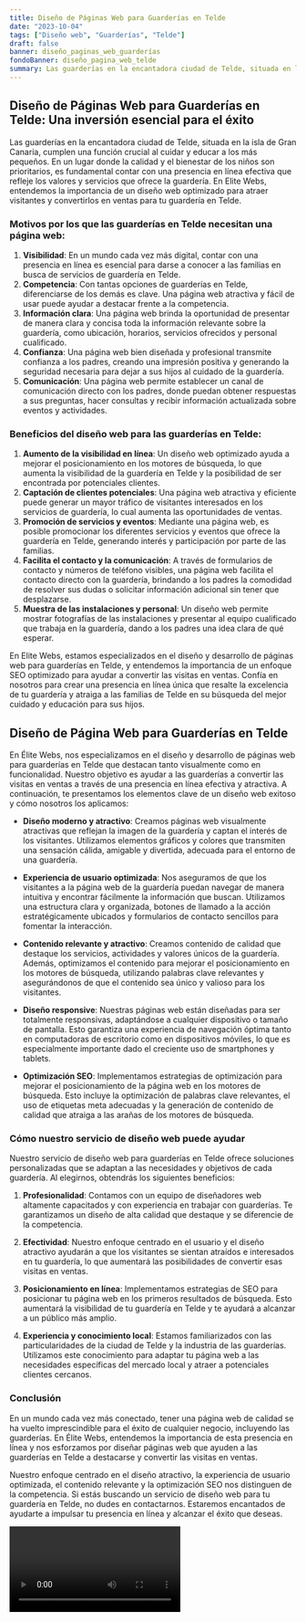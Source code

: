 ```yaml
---
title: Diseño de Páginas Web para Guarderías en Telde
date: "2023-10-04"
tags: ["Diseño web", "Guarderías", "Telde"]
draft: false
banner: diseño_paginas_web_guarderías
fondoBanner: diseño_pagina_web_telde
summary: Las guarderías en la encantadora ciudad de Telde, situada en la isla de Gran Canaria, cumplen una función crucial al cuidar y educar a los más pequeños. En un lugar donde la calidad y el bienestar de los niños son prioritarios, es fundamental contar con una presencia en línea efectiva que refleje los valores y servicios que ofrece la guardería. En Elite Webs, entendemos la importancia de un diseño web optimizado para atraer visitantes y convertirlos en ventas para tu guardería en Telde.
---
```



## Diseño de Páginas Web para Guarderías en Telde: Una inversión esencial para el éxito

Las guarderías en la encantadora ciudad de Telde, situada en la isla de Gran Canaria, cumplen una función crucial al cuidar y educar a los más pequeños. En un lugar donde la calidad y el bienestar de los niños son prioritarios, es fundamental contar con una presencia en línea efectiva que refleje los valores y servicios que ofrece la guardería. En Elite Webs, entendemos la importancia de un diseño web optimizado para atraer visitantes y convertirlos en ventas para tu guardería en Telde.

### Motivos por los que las guarderías en Telde necesitan una página web:

1. **Visibilidad**: En un mundo cada vez más digital, contar con una presencia en línea es esencial para darse a conocer a las familias en busca de servicios de guardería en Telde.
2. **Competencia**: Con tantas opciones de guarderías en Telde, diferenciarse de los demás es clave. Una página web atractiva y fácil de usar puede ayudar a destacar frente a la competencia.
3. **Información clara**: Una página web brinda la oportunidad de presentar de manera clara y concisa toda la información relevante sobre la guardería, como ubicación, horarios, servicios ofrecidos y personal cualificado.
4. **Confianza**: Una página web bien diseñada y profesional transmite confianza a los padres, creando una impresión positiva y generando la seguridad necesaria para dejar a sus hijos al cuidado de la guardería.
5. **Comunicación**: Una página web permite establecer un canal de comunicación directo con los padres, donde puedan obtener respuestas a sus preguntas, hacer consultas y recibir información actualizada sobre eventos y actividades.

### Beneficios del diseño web para las guarderías en Telde:

1. **Aumento de la visibilidad en línea**: Un diseño web optimizado ayuda a mejorar el posicionamiento en los motores de búsqueda, lo que aumenta la visibilidad de la guardería en Telde y la posibilidad de ser encontrada por potenciales clientes.
2. **Captación de clientes potenciales**: Una página web atractiva y eficiente puede generar un mayor tráfico de visitantes interesados en los servicios de guardería, lo cual aumenta las oportunidades de ventas.
3. **Promoción de servicios y eventos**: Mediante una página web, es posible promocionar los diferentes servicios y eventos que ofrece la guardería en Telde, generando interés y participación por parte de las familias.
4. **Facilita el contacto y la comunicación**: A través de formularios de contacto y números de teléfono visibles, una página web facilita el contacto directo con la guardería, brindando a los padres la comodidad de resolver sus dudas o solicitar información adicional sin tener que desplazarse.
5. **Muestra de las instalaciones y personal**: Un diseño web permite mostrar fotografías de las instalaciones y presentar al equipo cualificado que trabaja en la guardería, dando a los padres una idea clara de qué esperar.

En Elite Webs, estamos especializados en el diseño y desarrollo de páginas web para guarderías en Telde, y entendemos la importancia de un enfoque SEO optimizado para ayudar a convertir las visitas en ventas. Confía en nosotros para crear una presencia en línea única que resalte la excelencia de tu guardería y atraiga a las familias de Telde en su búsqueda del mejor cuidado y educación para sus hijos.

<GifSeo />

<Cta />

## Diseño de Página Web para Guarderías en Telde

En Élite Webs, nos especializamos en el diseño y desarrollo de páginas web para guarderías en Telde que destacan tanto visualmente como en funcionalidad. Nuestro objetivo es ayudar a las guarderías a convertir las visitas en ventas a través de una presencia en línea efectiva y atractiva. A continuación, te presentamos los elementos clave de un diseño web exitoso y cómo nosotros los aplicamos:

- **Diseño moderno y atractivo**: Creamos páginas web visualmente atractivas que reflejan la imagen de la guardería y captan el interés de los visitantes. Utilizamos elementos gráficos y colores que transmiten una sensación cálida, amigable y divertida, adecuada para el entorno de una guardería.

- **Experiencia de usuario optimizada**: Nos aseguramos de que los visitantes a la página web de la guardería puedan navegar de manera intuitiva y encontrar fácilmente la información que buscan. Utilizamos una estructura clara y organizada, botones de llamado a la acción estratégicamente ubicados y formularios de contacto sencillos para fomentar la interacción.

- **Contenido relevante y atractivo**: Creamos contenido de calidad que destaque los servicios, actividades y valores únicos de la guardería. Además, optimizamos el contenido para mejorar el posicionamiento en los motores de búsqueda, utilizando palabras clave relevantes y asegurándonos de que el contenido sea único y valioso para los visitantes.

- **Diseño responsive**: Nuestras páginas web están diseñadas para ser totalmente responsivas, adaptándose a cualquier dispositivo o tamaño de pantalla. Esto garantiza una experiencia de navegación óptima tanto en computadoras de escritorio como en dispositivos móviles, lo que es especialmente importante dado el creciente uso de smartphones y tablets.

- **Optimización SEO**: Implementamos estrategias de optimización para mejorar el posicionamiento de la página web en los motores de búsqueda. Esto incluye la optimización de palabras clave relevantes, el uso de etiquetas meta adecuadas y la generación de contenido de calidad que atraiga a las arañas de los motores de búsqueda.

### Cómo nuestro servicio de diseño web puede ayudar

Nuestro servicio de diseño web para guarderías en Telde ofrece soluciones personalizadas que se adaptan a las necesidades y objetivos de cada guardería. Al elegirnos, obtendrás los siguientes beneficios:

1. **Profesionalidad**: Contamos con un equipo de diseñadores web altamente capacitados y con experiencia en trabajar con guarderías. Te garantizamos un diseño de alta calidad que destaque y se diferencie de la competencia.

2. **Efectividad**: Nuestro enfoque centrado en el usuario y el diseño atractivo ayudarán a que los visitantes se sientan atraídos e interesados en tu guardería, lo que aumentará las posibilidades de convertir esas visitas en ventas.

3. **Posicionamiento en línea**: Implementamos estrategias de SEO para posicionar tu página web en los primeros resultados de búsqueda. Esto aumentará la visibilidad de tu guardería en Telde y te ayudará a alcanzar a un público más amplio.

4. **Experiencia y conocimiento local**: Estamos familiarizados con las particularidades de la ciudad de Telde y la industria de las guarderías. Utilizamos este conocimiento para adaptar tu página web a las necesidades específicas del mercado local y atraer a potenciales clientes cercanos.

### Conclusión

En un mundo cada vez más conectado, tener una página web de calidad se ha vuelto imprescindible para el éxito de cualquier negocio, incluyendo las guarderías. En Élite Webs, entendemos la importancia de esta presencia en línea y nos esforzamos por diseñar páginas web que ayuden a las guarderías en Telde a destacarse y convertir las visitas en ventas.

Nuestro enfoque centrado en el diseño atractivo, la experiencia de usuario optimizada, el contenido relevante y la optimización SEO nos distinguen de la competencia. Si estás buscando un servicio de diseño web para tu guardería en Telde, no dudes en contactarnos. Estaremos encantados de ayudarte a impulsar tu presencia en línea y alcanzar el éxito que deseas.

<Video />

<CtaBot job="Guarderías" city="Telde" />

<Gmaps query="Telde+españa+maps" />
